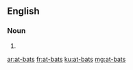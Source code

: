 ==English==

===Noun===
{{head|en|noun plural form|head=[[at]]-[[bat]]s}}

# {{plural of|at-bat|lang=en}}

[[ar:at-bats]]
[[fr:at-bats]]
[[ku:at-bats]]
[[mg:at-bats]]
